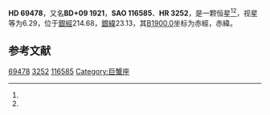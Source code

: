 {{Starbox begin
| name = HD 69478
}}
{{Starbox observe
| epoch = [[J2000.0|J2000.0]]
| constell = {{星座名待查}}<ref name=SIMBAD>{{cite web
 | url=http://simbad.u-strasbg.fr/simbad/sim-id?Ident=HR+3252
 | title =Pulsating variable Star
 | publisher=Centre de Données astronomiques de Strasbourg
 | work=SIMBAD
 | accessdate=2012-07-13}}</ref><ref name=DATA>{{cite web
 | url=http://vizier.u-strasbg.fr/viz-bin/VizieR-5?-out.add=.&-source=5050&-corr=PK=HR&-out.max=9999&HR=3252
 | title=VizieR Detailed Page
 | accessdate=2012-07-13
 | archive-date=2016-03-05
 | archive-url=https://web.archive.org/web/20160305032628/http://vizier.u-strasbg.fr/viz-bin/VizieR-5?-out.add=.&-source=5050&-corr=PK=HR&-out.max=9999&HR=3252
 | dead-url=no
 }}</ref>
| 星官 = 
| ra = {{RA|8|17|31.7}}<ref name=SIMBAD /><ref name=DATA />
| dec = {{DEC|+8|51|58}}<ref name=SIMBAD /><ref name=DATA />
| appmag_v = 6.29<ref name=SIMBAD /><ref name=DATA />
}}
{{Starbox character
| class = G8III<ref name=SIMBAD /><ref name=DATA />
| b-v = 0.98<ref name=SIMBAD /><ref name=DATA />
| u-b = 0.75<ref name=SIMBAD /><ref name=DATA />
| r-i = <ref name=SIMBAD /><ref name=DATA />
| variable = 
}}
{{Starbox astrometry
| radial_v = 0.75
| prop_mo_ra = 29
| parallax = 
| p_error = 
}}
{{Starbox catalog
| names =BD+09 1921，[[SAO星表|SAO]] 116585，[[HD星表|HD]] 69478，[[HR星表|HR]] 3252}}
{{Starbox reference |Simbad=HR+3252}}
{{Starbox end}}

'''HD 69478'''，又名'''BD+09 1921'''，'''SAO 116585'''、'''HR 3252'''，是一颗恒星<ref name=SIMBAD /><ref name=DATA />，视星等为6.29，位于[[銀道座標系|銀經]]214.68，[[銀道座標系|銀緯]]23.13，其[[B1900.0|B1900.0]]坐标为赤經{{RA|8|12|6.7}}，赤緯{{DEC|+9|23.13|32}}。

== 参考文献 ==
{{reflist}}

{{star-stub}}

[[Category:HD和HDE天體|69478]]
[[Category:HR天體|3252]]
[[Category:SAO天體|116585]]
[[Category:巨蟹座|Category:巨蟹座]]